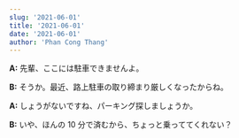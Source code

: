 ```yaml
---
slug: '2021-06-01'
title: '2021-06-01'
date: '2021-06-01'
author: 'Phan Cong Thang'
---
```


**A:** 先輩、ここには駐車できませんよ。

**B:** そうか。最近、路上駐車の取り締まり厳しくなったからね。

**A:** しょうがないですね、パーキング探しましょうか。

**B:** いや、ほんの 10 分で済むから、ちょっと乗っててくれない？
